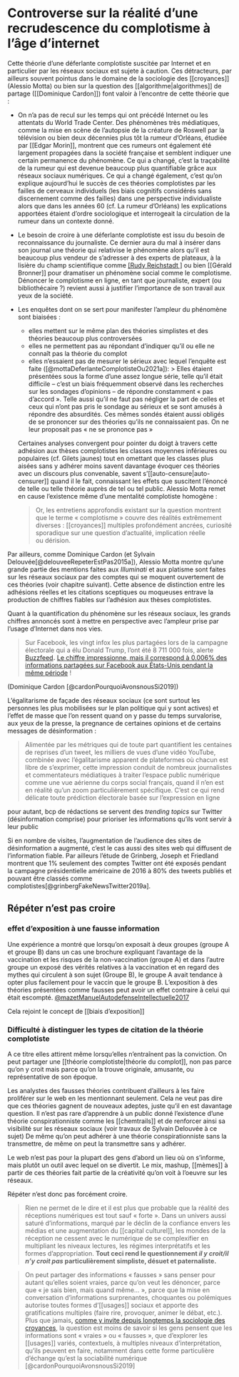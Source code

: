 # Controverse sur la réalité d'une recrudescence du complotisme à l'âge d'internet

Cette théorie d'une déferlante complotiste suscitée par Internet et en particulier par les réseaux sociaux est sujete à caution. 
Ces détracteurs, par ailleurs souvent pointus dans le domaine de la sociologie des [[croyances]] (Alessio Motta) ou bien sur la question des [[algorithme|algorithmes]] de partage ([[Dominique Cardon]]) font valoir à l'encontre de cette théorie que : 

- On n'a pas de recul sur les temps qui ont précédé Internet ou les attentats du World Trade Center. Des phénomènes très médiatiques, comme la mise en scène de l'autopsie de la créature de Roswell par la télévision ou bien deux décennies plus tôt la rumeur d'Orléans, étudiée par [[Edgar Morin]], montrent que ces rumeurs ont également été largement propagées dans la société française et semblent indiquer une certain permanence du phénomène. Ce qui a changé, c'est la traçabilité de la rumeur qui est devenue beaucoup plus quantifiable grâce aux réseaux sociaux numériques. Ce qui a changé également, c'est qu'on explique aujourd'hui le succès de ces théories complotistes par les failles de cerveaux individuels (les biais cognitifs considérés sans discernement comme des failles) dans une perspective individualiste alors que dans les années 60 (cf. La rumeur d'Orléans) les explications apportées étaient d'ordre sociologique et interrogeait la circulation de la rumeur dans un contexte donné. 
- Le besoin de croire à une déferlante complotiste est issu du besoin de reconnaissance du journaliste. Ce dernier aura du mal à insérer dans son journal une théorie qui relativise le phénomène alors qu'il est beaucoup plus vendeur de s'adresser à des experts de plateaux, à la lisière du champ scientifique comme [[Rudy Reichstadt ]](Conspiracy Watch) ou bien [[Gérald Bronner]] pour dramatiser un phénomène social comme le complotisme. Dénoncer le complotisme en ligne, en tant que journaliste, expert (ou bibliothécaire ?) revient aussi à justifier l'importance de son travail aux yeux de la société.
- Les enquêtes dont on se sert pour manifester l'ampleur du phénomène sont biaisées : 
     * elles mettent sur le même plan des théories simplistes et des théories beaucoup plus controversées
     * elles ne permettent pas au répondant d'indiquer qu'il ou elle ne connaît pas la théorie du complot
     * elles n'essaient pas de mesurer le sérieux avec lequel l'enquête est faite  ([@mottaDeferlanteComplotisteOu2021a]): 
     > Elles étaient présentées sous la forme d’une assez longue série, telle qu’il était difficile – c’est un biais fréquemment observé dans les recherches sur les sondages d’opinions – de répondre constamment « pas d’accord ». Telle aussi qu’il ne faut pas négliger la part de celles et ceux qui n’ont pas pris le sondage au sérieux et se sont amusés à répondre des absurdités. Ces mêmes sondés étaient aussi obligés de se prononcer sur des théories qu’ils ne connaissaient pas. On ne leur proposait pas « ne se prononce pas »
        
		
	Certaines analyses convergent pour pointer du doigt à travers cette adhésion aux thèses complotistes les classes moyennes inférieures ou populaires (cf. Gilets jaunes) tout en omettant que les classes plus aisées sans y adhérer moins savent davantage évoquer ces théories avec un discours plus convenable, savent s'[[auto-censure|auto-censurer]] quand il le fait, connaissant les effets que suscitent l'énoncé de telle ou telle théorie auprès de tel ou tel public. 
	Alessio Motta remet en cause l'existence même d'une mentalité complotiste homogène : 
	
	>Or, les entretiens approfondis existant sur la question montrent que le terme « complotisme » couvre des réalités extrêmement diverses : [[croyances]] multiples profondément ancrées, curiosité sporadique sur une question d’actualité, implication réelle ou dérision.

Par ailleurs, comme Dominique Cardon (et Sylvain Delouvée[@delouveeRepeterEstPas2015a]), Alessio Motta montre qu'une grande partie des mentions faites aux *Illuminati* et aux platisme sont faites sur les réseaux sociaux par des comptes qui se moquent ouvertement de ces théories (voir chapitre suivant). Cette absence de distinction entre les adhésions réelles et les citations sceptiques ou moqueuses entrave la production de chiffres fiables sur l'adhésion aux thèses complotistes.

Quant à la quantification du phénomène sur les réseaux sociaux, les grands chiffres annoncés sont à mettre en perspective avec l'ampleur prise par l'usage d'Internet dans nos vies. 

>Sur Facebook, les vingt infox les plus partagées lors de la campagne électorale qui a élu Donald Trump, l’ont été 8 711 000 fois, alerte [Buzzfeed](https://www.buzzfeednews.com/article/craigsilverman/viral-fake-election-news-outperformed-real-news-on-facebook)**.** [Le chiffre impressionne, mais il correspond à 0.006% des informations partagées sur Facebook aux États-Unis pendant la même période](https://www.cjr.org/analysis/fake-news-media-election-trump.php) !

(Dominique Cardon [@cardonPourquoiAvonsnousSi2019])

L'égalitarisme de façade des réseaux sociaux (ce sont surtout les personnes les plus mobilisées sur le plan politique qui y sont actives) et l'effet de masse que l'on ressent quand on y passe du temps survalorise, aux yeux de la presse, la pregnance de certaines opinions et de certains messages de désinformation : 

>Alimentée par les métriques qui de toute part quantifient les centaines de reprises d’un tweet, les milliers de vues d’une vidéo YouTube, combinée avec l’égalitarisme apparent de plateformes où chacun est libre de s’exprimer, cette impression conduit de nombreux journalistes et commentateurs médiatiques à traiter l’espace public numérique comme une vue aérienne du corps social français, quand il n’en est en réalité qu’un zoom particulièrement spécifique. C’est ce qui rend délicate toute prédiction électorale basée sur l’expression en ligne 

pour autant, bcp de rédactions se servent des *trending topics* sur Twitter (désinformation comprise) pour prioriser les informations qu'ils vont servir à leur public

Si en nombre de visites, l'augmentation de l'audience des sites de désinformation a augmenté, c'est le cas aussi des sites web qui diffusent de l'information fiable. Par ailleurs l'étude de Grinberg, Joseph et Friedland montrent que 1% seulement des comptes Twitter ont été exposés pendant la campagne présidentielle américaine de 2016 à 80% des tweets publiés et pouvant être classés comme complotistes[@grinbergFakeNewsTwitter2019a].  

## Répéter n'est pas croire


### effet d'exposition à une fausse information

Une expérience a montré que lorsqu'on exposait à deux groupes (groupe A et groupe B) dans un cas une brochure expliquant l'avantage de la vaccination et les risques de la non-vaccination (groupe A) et dans l'autre groupe un exposé des vérités relatives à la vaccination et en regard des mythes qui circulent à son sujet (Groupe B), le groupe A avait tendance à opter plus facilement pour le vaccin que le groupe B. L'exposition à des théories présentées comme fausses peut avoir un effet contraire à celui qui était escompté. [@mazetManuelAutodefenseIntellectuelle2017](p194)

Cela rejoint le concept de [[biais d'exposition]]


### Difficulté à distinguer les types de citation de la théorie complotiste

A ce titre elles attirent même lorsqu'elles n'entraînent pas la conviction. On peut partager une [[théorie complotiste|théorie du complot]], non pas parce qu'on y croit mais parce qu'on la trouve originale, amusante, ou représentative de son époque. 

Les analystes des fausses théories contribuent d'ailleurs à les faire proliférer sur le web en les mentionnant seulement. Cela ne veut pas dire que ces théories gagnent de nouveaux adeptes, juste qu'il en est davantage question. Il n'est pas rare d'apprendre à un public donné l'existence d'une théorie conspirationniste comme les [[chemtrails]] et de renforcer ainsi sa visibilité sur les réseaux sociaux (voir travaux de Sylvain Delouvée à ce sujet) De même qu'on peut adhérer à une théorie conspirationniste sans la transmettre, de même on peut la transmettre sans y adhérer. 

Le web n'est pas pour la plupart des gens d'abord un lieu où on s'informe, mais plutôt un outil avec lequel on se divertit. Le mix, mashup, [[mèmes]] à partir de ces théories fait partie de la créativité qu'on voit à l'oeuvre sur les réseaux. 

Répéter n'est donc pas forcément croire. 

>Rien ne permet de le dire et il est plus que probable que la réalité des réceptions numériques est tout sauf « forte ». Dans un univers aussi saturé d’informations, marqué par le déclin de la confiance envers les médias et une augmentation du [[capital culturel]], les mondes de la réception ne cessent avec le numérique de se complexifier en multipliant les niveaux lectures, les régimes interprétatifs et les formes d’appropriation. **Tout ceci rend le questionnement _il y croit/il n’y croit pas_ particulièrement simpliste, désuet et paternaliste.**

>On peut partager des informations « fausses » sans penser pour autant qu’elles soient vraies, parce qu’on veut les dénoncer, parce que « je sais bien, mais quand même… », parce que la mise en conversation d’informations surprenantes, choquantes ou polémiques autorise toutes formes d’[[usages]] sociaux et apporte des gratifications multiples (faire rire, provoquer, animer le débat, etc.). Plus que jamais**,** [comme y invite depuis longtemps la sociologie des croyances](https://www.editionstextuel.com/livre/le-vertige-des-faits-alternatifs), la question est moins de savoir si les gens pensent que les informations sont « vraies » ou « fausses », que d’explorer les [[usages]] variés, contextuels, à multiples niveaux d’interprétation, qu’ils peuvent en faire, notamment dans cette forme particulière d’échange qu’est la sociabilité numérique [@cardonPourquoiAvonsnousSi2019]